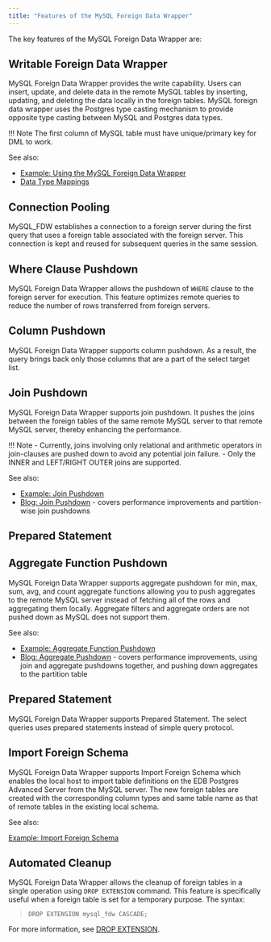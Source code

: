 ```yaml
---
title: "Features of the MySQL Foreign Data Wrapper"
---
```



The key features of the MySQL Foreign Data Wrapper are:

## Writable Foreign Data Wrapper

MySQL Foreign Data Wrapper provides the write capability. Users can insert, update, and delete data in the remote MySQL tables by inserting, updating, and deleting the data locally in the foreign tables. MySQL foreign data wrapper uses the Postgres type casting mechanism to provide opposite type casting between MySQL and Postgres data types.

!!! Note
    The first column of MySQL table must have unique/primary key for DML to work.

See also:

- [Example: Using the MySQL Foreign Data Wrapper](08_example_using_the_mysql_data_adapter/#example_using_the_mysql_data_adapter)
- [Data Type Mappings](07_configuring_the_mysql_data_adapter/#data-type-mappings)

## Connection Pooling

MySQL_FDW establishes a connection to a foreign server during the first query that uses a foreign table associated with the foreign server. This connection is kept and reused for subsequent queries in the same session.

## Where Clause Pushdown

MySQL Foreign Data Wrapper allows the pushdown of `WHERE` clause to the foreign server for execution. This feature optimizes remote queries to reduce the number of rows transferred from foreign servers.

## Column Pushdown

MySQL Foreign Data Wrapper supports column pushdown. As a result, the query brings back only those columns that are a part of the select target list.

## Join Pushdown

MySQL Foreign Data Wrapper supports join pushdown. It pushes the joins between the foreign tables of the same remote MySQL server to that remote MySQL server, thereby enhancing the performance.

!!! Note
    -   Currently, joins involving only relational and arithmetic operators in join-clauses are pushed down to avoid any potential join failure.
    -   Only the INNER and LEFT/RIGHT OUTER joins are supported.

See also:

- [Example: Join Pushdown](10_example_join_push_down/#example_join_push_down)
- [Blog: Join Pushdown](https://www.enterprisedb.com/blog/how-enhance-efficiency-your-mysqlfdw-operations-join-push-down) - covers performance improvements and partition-wise join pushdowns

## Prepared Statement

## Aggregate Function Pushdown 

MySQL Foreign Data Wrapper supports aggregate pushdown for min, max,
sum, avg, and count aggregate functions allowing you to push aggregates to the remote MySQL server instead of fetching all
of the rows and aggregating them locally. Aggregate filters and aggregate orders are not pushed down as MySQL does not support them. 

See also:

- [Example: Aggregate Function Pushdown](10a_example_aggregate_func_push_down)
- [Blog: Aggregate Pushdown](https://www.enterprisedb.com/blog/aggregate-push-down-mysqlfdw) - covers performance improvements, using join and aggregate pushdowns together, and pushing down aggregates to the partition table
## Prepared Statement

MySQL Foreign Data Wrapper supports Prepared Statement. The select queries uses prepared statements instead of simple query protocol.

## Import Foreign Schema

MySQL Foreign Data Wrapper supports Import Foreign Schema which enables the local host to import table definitions on the EDB Postgres Advanced Server from the MySQL server. The new foreign tables are created with the corresponding column types and same table name as that of remote tables in the existing local schema.

See also:

[Example: Import Foreign Schema](09_example_import_foreign_schema/#example_import_foreign_schema)

## Automated Cleanup

MySQL Foreign Data Wrapper allows the cleanup of foreign tables in a single operation using `DROP EXTENSION` command. This feature is specifically useful when a foreign table is set for a temporary purpose. The syntax:

> `DROP EXTENSION mysql_fdw CASCADE;`

For more information, see [DROP EXTENSION](https://www.postgresql.org/docs/current/sql-dropextension.html).


